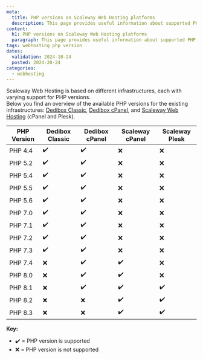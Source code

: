 ```yaml
---
meta:
  title: PHP versions on Scaleway Web Hosting platforms
  description: This page provides useful information about supported PHP versions across the different Web Hosting infrastructures.
content:
  h1: PHP versions on Scaleway Web Hosting platforms
  paragraph: This page provides useful information about supported PHP versions across the different Web Hosting infrastructures.
tags: webhosting php version
dates:
  validation: 2024-10-24
  posted: 2024-20-24
categories:
  - webhosting
---
```



Scaleway Web Hosting is based on different infrastructures, each with varying support for PHP versions.  
Below you find an overview of the available PHP versions for the existing infrastructures: [Dedibox Classic](/dedibox-console/classic-hosting/), [Dedibox cPanel](/dedibox-console/cpanel-hosting/), and [Scaleway Web Hosting](/managed-services/webhosting/) (cPanel and Plesk).

| PHP Version     | Dedibox Classic    | Dedibox cPanel    |  Scaleway cPanel    |   Scaleway Plesk   |
|-----------------|--------------------|-------------------|---------------------|--------------------|
| PHP 4.4         | ✔️                  | ✔️                 | ❌                 | ❌                 |
| PHP 5.2         | ✔️                  | ✔️                 | ❌                 | ❌                 |
| PHP 5.4         | ✔️                  | ✔️                 | ❌                 | ❌                 |
| PHP 5.5         | ✔️                  | ✔️                 | ❌                 | ❌                 |
| PHP 5.6         | ✔️                  | ✔️                 | ❌                 | ❌                 |
| PHP 7.0         | ✔️                  | ✔️                 | ❌                 | ❌                 |
| PHP 7.1         | ✔️                  | ✔️                 | ❌                 | ❌                 |
| PHP 7.2         | ✔️                  | ✔️                 | ❌                 | ❌                 |
| PHP 7.3         | ✔️                  | ✔️                 | ❌                 | ❌                 |
| PHP 7.4         | ❌                 | ✔️                 | ✔️                  | ❌                 |
| PHP 8.0         | ❌                 | ✔️                 | ✔️                  | ❌                 |
| PHP 8.1         | ❌                 | ✔️                 | ✔️                  | ✔️                  |
| PHP 8.2         | ❌                 | ❌                | ✔️                  | ✔️                  |
| PHP 8.3         | ❌                 | ❌                | ✔️                  | ✔️                  |

**Key:**
- ✔️ = PHP version is supported
- ❌ = PHP version is not supported

